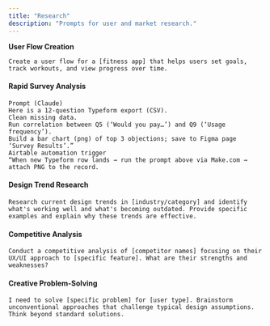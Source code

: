 ```yaml
---
title: "Research"
description: "Prompts for user and market research."
---
```


**User Flow Creation**

```text wrap
Create a user flow for a [fitness app] that helps users set goals, track workouts, and view progress over time.
```

#### Rapid Survey Analysis 

```
Prompt (Claude)
Here is a 12-question Typeform export (CSV).
Clean missing data.
Run correlation between Q5 (‘Would you pay…’) and Q9 (‘Usage frequency’).
Build a bar chart (png) of top 3 objections; save to Figma page ‘Survey Results’.”
Airtable automation trigger
“When new Typeform row lands → run the prompt above via Make.com → attach PNG to the record.
```

#### Design Trend Research

```text wrap
Research current design trends in [industry/category] and identify what's working well and what's becoming outdated. Provide specific examples and explain why these trends are effective.
```

#### Competitive Analysis

```text wrap
Conduct a competitive analysis of [competitor names] focusing on their UX/UI approach to [specific feature]. What are their strengths and weaknesses?
```

#### Creative Problem-Solving

```text wrap
I need to solve [specific problem] for [user type]. Brainstorm unconventional approaches that challenge typical design assumptions. Think beyond standard solutions.
```